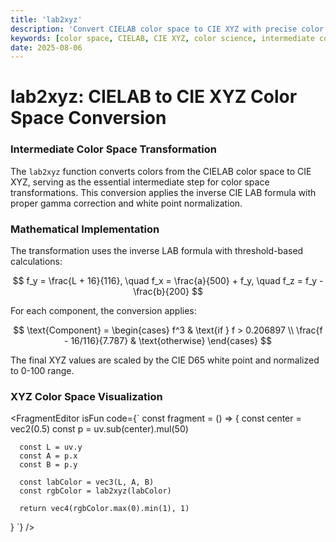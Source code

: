 ```yaml
---
title: 'lab2xyz'
description: 'Convert CIELAB color space to CIE XYZ with precise color science transformations'
keywords: [color space, CIELAB, CIE XYZ, color science, intermediate conversion]
date: 2025-08-06
---
```



# lab2xyz: CIELAB to CIE XYZ Color Space Conversion

### Intermediate Color Space Transformation

The `lab2xyz` function converts colors from the CIELAB color space to CIE XYZ, serving as the essential intermediate step for color space transformations. This conversion applies the inverse CIE LAB formula with proper gamma correction and white point normalization.

### Mathematical Implementation

The transformation uses the inverse LAB formula with threshold-based calculations:

$$
f_y = \frac{L + 16}{116}, \quad f_x = \frac{a}{500} + f_y, \quad f_z = f_y - \frac{b}{200}
$$

For each component, the conversion applies:

$$
\text{Component} = \begin{cases}
f^3 & \text{if } f > 0.206897 \\
\frac{f - 16/116}{7.787} & \text{otherwise}
\end{cases}
$$

The final XYZ values are scaled by the CIE D65 white point and normalized to 0-100 range.

### XYZ Color Space Visualization

<FragmentEditor
        isFun
        code={`
const fragment = () => {
      const center = vec2(0.5)
      const p = uv.sub(center).mul(50)
      
      const L = uv.y
      const A = p.x
      const B = p.y
      
      const labColor = vec3(L, A, B)
      const rgbColor = lab2xyz(labColor)
      
      return vec4(rgbColor.max(0).min(1), 1)
}
`}
/>

